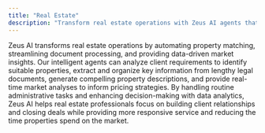 ```yaml
---
title: "Real Estate"
description: "Transform real estate operations with Zeus AI agents that can assist with property matching, market analysis, document processing, and client communication. Our solution helps real estate professionals save time and provide better service."
---
```


Zeus AI transforms real estate operations by automating property matching, streamlining document processing, and providing data-driven market insights. Our intelligent agents can analyze client requirements to identify suitable properties, extract and organize key information from lengthy legal documents, generate compelling property descriptions, and provide real-time market analyses to inform pricing strategies. By handling routine administrative tasks and enhancing decision-making with data analytics, Zeus AI helps real estate professionals focus on building client relationships and closing deals while providing more responsive service and reducing the time properties spend on the market. 